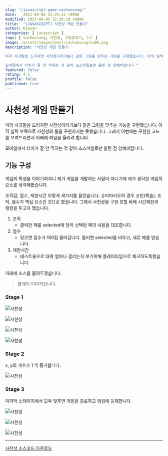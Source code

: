 ```yaml
---
slug: "/javascript-game-sachunsung/"
date:   2021-09-06 14:25:12 +0000
modified: 2023-09-05 12:39:10 +0000
title:  "[JAVASCRIPT] 사천성 게임 만들기"
author: Kimson
categories: [ javascript ]
tags: [ sachunsung, 사천성, 그림맞추기, til ]
image: /assets/images/post/sachunsung/sa06.png
description: "사천성 게임 만들기

미리 사과말씀 드리자면 사천성이라기보다 같은 그림을 맞추는 기능을 구현했습니다. 아직 실력 부족으로 사천성의 룰을 구현하지는 못했습니다. 그래서 이번에는 구현한 코드를 보여드리면서 아래에 파일을 올리려 합니다.

모바일에서 터치가 잘 안 먹히는 것 같아 소스파일로만 올린 점 양해바랍니다."
featured: false
rating: 4.5
profile: false
published: true
---
```


# 사천성 게임 만들기

미리 사과말씀 드리자면 사천성이라기보다 같은 그림을 맞추는 기능을 구현했습니다. 아직 실력 부족으로 사천성의 룰을 구현하지는 못했습니다. 그래서 이번에는 구현한 코드를 보여드리면서 아래에 파일을 올리려 합니다.

모바일에서 터치가 잘 안 먹히는 것 같아 소스파일로만 올린 점 양해바랍니다.

## 기능 구성

게임의 특성을 이야기하자니 제가 게임을 개발하는 사람이 아니기에 제가 생각한 게임적 요소를 생각해봤습니다.

조작감, 점수, 제한시간 이렇게 세가지를 꼽았습니다. 슈퍼마리오의 경우 코인(목숨), 조작, 점수가 핵심 요소인 것으로 봤습니다. 그래서 사천성을 구현 못할 바에 시간제한과 랭킹을 두고자 했습니다.

1. 조작
    - 클릭한 패를 selected에 담아 선택된 패의 내용을 대조합니다.
2. 점수
    - 맞으면 점수가 100점 올라갑니다. 틀리면 selected를 비우고, 새로 패를 받습니다.
3. 제한시간
    - 테스트용으로 대략 얼마나 걸리는지 보기위해 플레이타임으로 체크하도록했습니다.

아래에 소스를 올려두겠습니다.

> 플레이 이미지입니다.

### Stage 1

![사천성](/assets/images/post/sachunsung/sa01.png)

![사천성](/assets/images/post/sachunsung/sa02.png)

![사천성](/assets/images/post/sachunsung/sa03.png)

![사천성](/assets/images/post/sachunsung/sa04.png)

### Stage 2

x, y의 개수가 1 씩 증가합니다.

![사천성](/assets/images/post/sachunsung/sa05.png)

### Stage 3

마지막 스테이지에서 모두 맞추면 게임을 종료하고 랭킹에 등재합니다.

![사천성](/assets/images/post/sachunsung/sa06.png)

![사천성](/assets/images/post/sachunsung/sa07.png)

![사천성](/assets/images/post/sachunsung/sa08.png)

-----

<a href="/download/sachunsung.zip" download>사천성 소스코드 다운로드</a>
